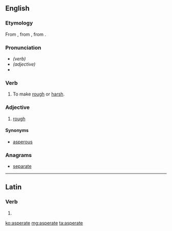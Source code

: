 ==English==

===Etymology===
From {{etyl|la|en}} {{term|asperatus|lang=la}}, from {{m|la|asperare||to make rough}}, from {{m|la|asper||rough}}.

===Pronunciation===
* ''(verb)'' {{IPA|/æspəreɪt/|lang=en}}
* ''(adjective)'' {{IPA|/æspərət/|lang=en}}
* {{homophones|lang=en|aspirate}}

===Verb===
{{en-verb|asperates|asperating|asperated}}

# To make [[rough]] or [[harsh]].

===Adjective===
{{en-adj}}

# [[rough]]

====Synonyms====
* [[asperous]]

===Anagrams===
* [[separate#English|separate]]

----

==Latin==

===Verb===
{{la-verb-form|asperāte}}

# {{conjugation of|asperō||1|p|pres|act|imp|lang=la}}

[[ko:asperate]]
[[mg:asperate]]
[[ta:asperate]]